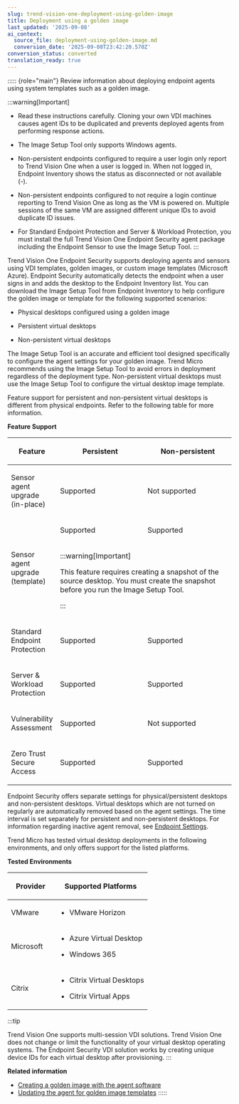 ```yaml
---
slug: trend-vision-one-deployment-using-golden-image
title: Deployment using a golden image
last_updated: '2025-09-08'
ai_context:
  source_file: deployment-using-golden-image.md
  conversion_date: '2025-09-08T23:42:20.570Z'
conversion_status: converted
translation_ready: true
---
```


::::: {role="main"}
Review information about deploying endpoint agents using system templates such as a golden image.

:::warning[Important]

- Read these instructions carefully. Cloning your own VDI machines causes agent IDs to be duplicated and prevents deployed agents from performing response actions.

- The Image Setup Tool only supports Windows agents.

- Non-persistent endpoints configured to require a user login only report to Trend Vision One when a user is logged in. When not logged in, Endpoint Inventory shows the status as disconnected or not available (-).

- Non-persistent endpoints configured to not require a login continue reporting to Trend Vision One as long as the VM is powered on. Multiple sessions of the same VM are assigned different unique IDs to avoid duplicate ID issues.

- For Standard Endpoint Protection and Server & Workload Protection, you must install the full Trend Vision One Endpoint Security agent package including the Endpoint Sensor to use the Image Setup Tool.
:::

Trend Vision One Endpoint Security supports deploying agents and sensors using VDI templates, golden images, or custom image templates (Microsoft Azure). Endpoint Security automatically detects the endpoint when a user signs in and adds the desktop to the Endpoint Inventory list. You can download the Image Setup Tool from Endpoint Inventory to help configure the golden image or template for the following supported scenarios:

- Physical desktops configured using a golden image

- Persistent virtual desktops

- Non-persistent virtual desktops

The Image Setup Tool is an accurate and efficient tool designed specifically to configure the agent settings for your golden image. Trend Micro recommends using the Image Setup Tool to avoid errors in deployment regardless of the deployment type. Non-persistent virtual desktops must use the Image Setup Tool to configure the virtual desktop image template.

Feature support for persistent and non-persistent virtual desktops is different from physical endpoints. Refer to the following table for more information.

**Feature Support**

<table>
<colgroup>
<col style="width: 20%" />
<col style="width: 40%" />
<col style="width: 40%" />
</colgroup>
<thead>
<tr>
<th><p>Feature</p></th>
<th><p>Persistent</p></th>
<th><p>Non-persistent</p></th>
</tr>
</thead>
<tbody>
<tr>
<td><p>Sensor agent upgrade (in-place)</p></td>
<td><p>Supported</p></td>
<td><p>Not supported</p></td>
</tr>
<tr>
<td rowspan="2"><p>Sensor agent upgrade (template)</p></td>
<td><p>Supported</p></td>
<td><p>Supported</p></td>
</tr>
<tr>
<td colspan="2">

:::warning[Important]

<p>This feature requires creating a snapshot of the source desktop. You must create the snapshot before you run the Image Setup Tool.</p>


:::

</td>
</tr>
<tr>
<td><p>Standard Endpoint Protection</p></td>
<td><p>Supported</p></td>
<td><p>Supported</p></td>
</tr>
<tr>
<td><p>Server &amp; Workload Protection</p></td>
<td><p>Supported</p></td>
<td><p>Supported</p></td>
</tr>
<tr>
<td><p>Vulnerability Assessment</p></td>
<td><p>Supported</p></td>
<td><p>Not supported</p></td>
</tr>
<tr>
<td><p>Zero Trust Secure Access</p></td>
<td><p>Supported</p></td>
<td><p>Supported</p></td>
</tr>
</tbody>
</table>

Endpoint Security offers separate settings for physical/persistent desktops and non-persistent desktops. Virtual desktops which are not turned on regularly are automatically removed based on the agent settings. The time interval is set separately for persistent and non-persistent desktops. For information regarding inactive agent removal, see [Endpoint Settings](sensor-settings.mdx).

Trend Micro has tested virtual desktop deployments in the following environments, and only offers support for the listed platforms.

**Tested Environments**

<table>
<colgroup>
<col style="width: 33%" />
<col style="width: 67%" />
</colgroup>
<thead>
<tr>
<th><p>Provider</p></th>
<th><p>Supported Platforms</p></th>
</tr>
</thead>
<tbody>
<tr>
<td><p>VMware</p></td>
<td><ul>
<li><p>VMware Horizon</p></li>
</ul></td>
</tr>
<tr>
<td><p>Microsoft</p></td>
<td><ul>
<li><p>Azure Virtual Desktop</p></li>
<li><p>Windows 365</p></li>
</ul></td>
</tr>
<tr>
<td><p>Citrix</p></td>
<td><ul>
<li><p>Citrix Virtual Desktops</p></li>
<li><p>Citrix Virtual Apps</p></li>
</ul></td>
</tr>
</tbody>
</table>

:::tip

Trend Vision One supports multi-session VDI solutions. Trend Vision One does not change or limit the functionality of your virtual desktop operating systems. The Endpoint Security VDI solution works by creating unique device IDs for each virtual desktop after provisioning.
:::

**Related information**

- [Creating a golden image with the agent software](create-golden-agent-image.md "Prepare a template to easily deploy endpoint agents and sensors to cloned desktops on physical machines, as well as persistent and non-persistent virtual desktops.")
- [Updating the agent for golden image templates](updating-agent-for-templates.md "Update the agent program on virtual desktops created using a golden image.")
:::::
